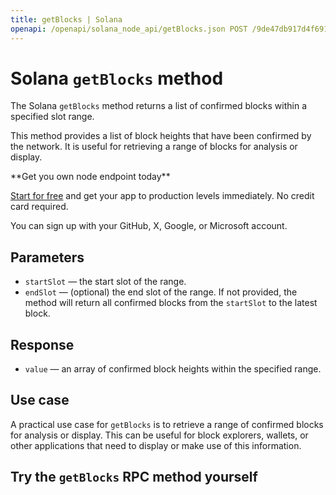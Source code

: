 ---
title: getBlocks | Solana
openapi: /openapi/solana_node_api/getBlocks.json POST /9de47db917d4f69168e3fed02217d15b
---

# Solana `getBlocks` method

The Solana `getBlocks` method returns a list of confirmed blocks within a specified slot range.

This method provides a list of block heights that have been confirmed by the network. It is useful for retrieving a range of blocks for analysis or display.

<Check>
**Get you own node endpoint today**

[Start for free](https://console.chainstack.com/) and get your app to production levels immediately. No credit card required.

You can sign up with your GitHub, X, Google, or Microsoft account.
</Check>


## Parameters

* `startSlot` — the start slot of the range.
* `endSlot` — (optional) the end slot of the range. If not provided, the method will return all confirmed blocks from the `startSlot` to the latest block.

## Response

* `value` — an array of confirmed block heights within the specified range.

## Use case

A practical use case for `getBlocks` is to retrieve a range of confirmed blocks for analysis or display. This can be useful for block explorers, wallets, or other applications that need to display or make use of this information.

## Try the `getBlocks` RPC method yourself